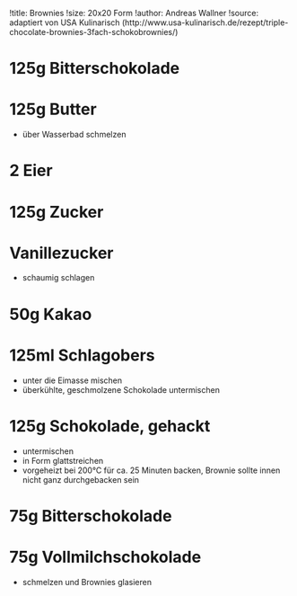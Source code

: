 !title: Brownies
!size: 20x20 Form
!author: Andreas Wallner
!source: adaptiert von USA Kulinarisch (http://www.usa-kulinarisch.de/rezept/triple-chocolate-brownies-3fach-schokobrownies/)

# 125g Bitterschokolade
# 125g Butter
* über Wasserbad schmelzen

# 2 Eier
# 125g Zucker
# Vanillezucker
* schaumig schlagen

# 50g Kakao
# 125ml Schlagobers
* unter die Eimasse mischen
* überkühlte, geschmolzene Schokolade untermischen

# 125g Schokolade, gehackt
* untermischen
* in Form glattstreichen
* vorgeheizt bei 200°C für ca. 25 Minuten backen, Brownie sollte innen nicht ganz durchgebacken sein

# 75g Bitterschokolade
# 75g Vollmilchschokolade
* schmelzen und Brownies glasieren
